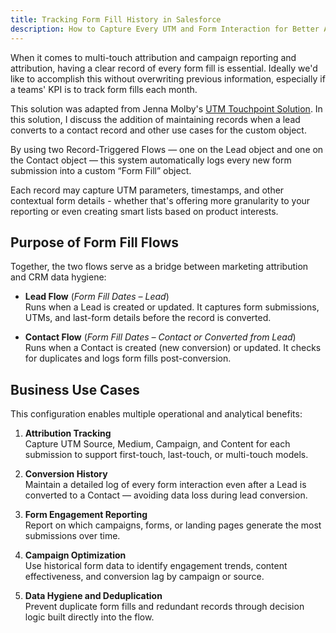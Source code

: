 ```yaml
---
title: Tracking Form Fill History in Salesforce
description: How to Capture Every UTM and Form Interaction for Better Attribution
---
```


When it comes to multi-touch attribution and campaign reporting and attribution, having a clear record of every form fill is essential. Ideally we'd like to accomplish this without overwriting previous information, especially if a teams' KPI is to track form fills each month.

This solution was adapted from Jenna Molby's [UTM Touchpoint Solution](https://thespotforpardot.com/2021/09/10/how-to-capture-every-utm-touchpoint-in-salesforce). In this solution, I discuss the addition of maintaining records when a lead converts to a contact record and other use cases for the custom object.

By using two Record-Triggered Flows — one on the Lead object and one on the Contact object — this system automatically logs every new form submission into a custom “Form Fill” object.

Each record may capture UTM parameters, timestamps, and other contextual form details - whether that's offering more granularity to your reporting or even creating smart lists based on product interests. 

## Purpose of Form Fill Flows
Together, the two flows serve as a bridge between marketing attribution and CRM data hygiene:

* **Lead Flow** (*Form Fill Dates – Lead*)\
Runs when a Lead is created or updated. It captures form submissions, UTMs, and last-form details before the record is converted.

* **Contact Flow** (*Form Fill Dates – Contact or Converted from Lead*)\
Runs when a Contact is created (new conversion) or updated. It checks for duplicates and logs form fills post-conversion.

## Business Use Cases

This configuration enables multiple operational and analytical benefits:

1. **Attribution Tracking**\
Capture UTM Source, Medium, Campaign, and Content for each submission to support first-touch, last-touch, or multi-touch models.

2. **Conversion History**\
Maintain a detailed log of every form interaction even after a Lead is converted to a Contact — avoiding data loss during lead conversion.

3. **Form Engagement Reporting**\
Report on which campaigns, forms, or landing pages generate the most submissions over time.

4. **Campaign Optimization**\
Use historical form data to identify engagement trends, content effectiveness, and conversion lag by campaign or source.

5. **Data Hygiene and Deduplication**\
Prevent duplicate form fills and redundant records through decision logic built directly into the flow.
